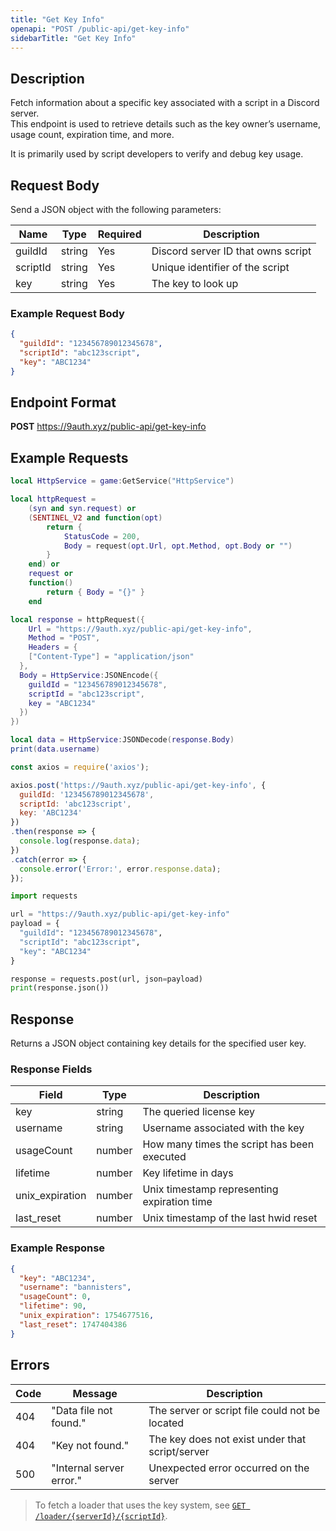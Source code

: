 ```yaml
---
title: "Get Key Info"
openapi: "POST /public-api/get-key-info"
sidebarTitle: "Get Key Info"
---
```


## Description

Fetch information about a specific key associated with a script in a Discord server.\
This endpoint is used to retrieve details such as the key owner’s username, usage count, expiration time, and more.

It is primarily used by script developers to verify and debug key usage.

## Request Body

Send a JSON object with the following parameters:

| Name     | Type   | Required | Description                        |
| -------- | ------ | -------- | ---------------------------------- |
| guildId  | string | Yes      | Discord server ID that owns script |
| scriptId | string | Yes      | Unique identifier of the script    |
| key      | string | Yes      | The key to look up                 |

### Example Request Body

```json
{
  "guildId": "123456789012345678",
  "scriptId": "abc123script",
  "key": "ABC1234"
}
```

## Endpoint Format

**POST** https://9auth.xyz/public-api/get-key-info

## Example Requests

<CodeGroup>

```lua LuaU
local HttpService = game:GetService("HttpService")

local httpRequest =
    (syn and syn.request) or
    (SENTINEL_V2 and function(opt)
        return {
            StatusCode = 200,
            Body = request(opt.Url, opt.Method, opt.Body or "")
        }
    end) or
    request or
    function()
        return { Body = "{}" }
    end

local response = httpRequest({
    Url = "https://9auth.xyz/public-api/get-key-info",
    Method = "POST",
    Headers = {
    ["Content-Type"] = "application/json"
  },
  Body = HttpService:JSONEncode({
    guildId = "123456789012345678",
    scriptId = "abc123script",
    key = "ABC1234"
  })
})

local data = HttpService:JSONDecode(response.Body)
print(data.username)
```

```javascript Node JS
const axios = require('axios');

axios.post('https://9auth.xyz/public-api/get-key-info', {
  guildId: '123456789012345678',
  scriptId: 'abc123script',
  key: 'ABC1234'
})
.then(response => {
  console.log(response.data);
})
.catch(error => {
  console.error('Error:', error.response.data);
});
```
```python Python
import requests

url = "https://9auth.xyz/public-api/get-key-info"
payload = {
  "guildId": "123456789012345678",
  "scriptId": "abc123script",
  "key": "ABC1234"
}

response = requests.post(url, json=payload)
print(response.json())

```

</CodeGroup>

## Response

Returns a JSON object containing key details for the specified user key.

### Response Fields

| Field           | Type   | Description                                 |
| --------------- | ------ | ------------------------------------------- |
| key             | string | The queried license key                     |
| username        | string | Username associated with the key            |
| usageCount      | number | How many times the script has been executed |
| lifetime        | number | Key lifetime in days                        |
| unix_expiration | number | Unix timestamp representing expiration time |
| last_reset      | number | Unix timestamp of the last hwid reset       |

### Example Response

```json
{
  "key": "ABC1234",
  "username": "bannisters",
  "usageCount": 0,
  "lifetime": 90,
  "unix_expiration": 1754677516,
  "last_reset": 1747404386
}
```

## Errors

| Code | Message                  | Description                                     |
| ---- | ------------------------ | ----------------------------------------------- |
| 404  | "Data file not found."   | The server or script file could not be located  |
| 404  | "Key not found."         | The key does not exist under that script/server |
| 500  | "Internal server error." | Unexpected error occurred on the server         |

> To fetch a loader that uses the key system, see [`GET /loader/{serverId}/{scriptId}`](/docs/loader).